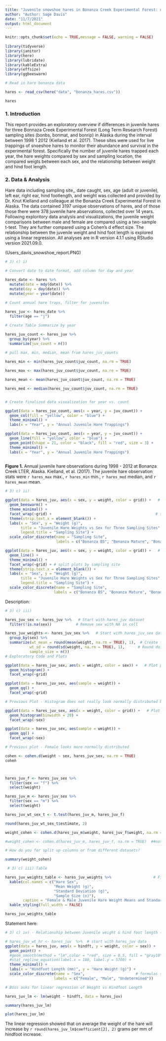 ```yaml
---
title: "Juvenile snowshoe hares in Bonanza Creek Experimental Forest: exploritory report "
author: "Author: Sage Davis"
date: "11/7/2021"
output: html_document
---
```



```r
knitr::opts_chunk$set(echo = TRUE,message = FALSE, warning = FALSE)
 
library(tidyverse)
library(janitor)
library(here)
library(lubridate)
library(kableExtra)
library(effsize)
library(ggbeeswarm)

```

```r
# Read in hare bonanza data

hares <- read_csv(here("data", "bonanza_hares.csv"))

hares
```

### 1. Introduction

This report provides an exploratory overview if differences in juvenile hares for three Bonnaza Creek Experimental Forest (Long Term Research Forest) sampling sites (bonbs, bonmat, and bonrip) in Alaska during the interval between 1998 1 2012 (Kielland et al. 2017). These sites were used for live trappings of snoeshoe hares to monitor their abundance and survival in the experimental forest.  Specifically the number of juvenile hares trapped each year, the hare weights compared  by sex and sampling location, the compared weigts between each sex, and the relationship between weight and hind foot length.

### 2. Data & Analysis

Hare data including sampling site,, date caught, sex, age (adult or juvenile), left ear, right ear, hind footlength, and weight was collected and provided by Dr. Knut Kielland and colleague at the Bonanza Creek Experimental Forest in Alaska.  The data contained 3197 unique observations of hares, and of those those there were 378 juvenile hare abservations, collected over 14 years.  Following exploritory data analysis and visualizations, the juvenile weight comparisons between male and female are compared using a two-sample t-test.  They are further compared using a Cohen's d effect size.  The relationship between the juvenile weight and hind foot length is explored using a linear regression.  All analyses are in R version 4.1.1 using RStudio version 2021.09.0.

(Users\brenguest\Documents\MESM\esm206\Assignments\Assignment 4\sage_davis_snowshoe_report\bonbs.PNG)

```r
# 3) c) i)

# Convert date to date format, add column for day and year

hares_date <- hares %>%        
  mutate(date = mdy(date)) %>%    
  mutate(day = day(date)) %>%     
  mutate(year = year(date))       

# Count annual hare traps, filter for juveniles
  
hares_juv <- hares_date %>%    
  filter(age == "j")        

# Create Table Summarize by year

hares_juv_count <- hares_juv %>% 
  group_by(year) %>% 
  summarize(juv_count = n())  
            
# pull max, min, median, mean from hares_juv_counts

hares_min <- min(hares_juv_count$juv_count, na.rm = TRUE)

hares_max <- max(hares_juv_count$juv_count, na.re = TRUE)

hares_mean <- mean(hares_juv_count$juv_count, na.rm = TRUE)

hares_med <- median(hares_juv_count$juv_count, na.rm = TRUE)


# Create finalized data visualization for year vs. count

ggplot(data = hares_juv_count, aes(x = year, y = juv_count)) +
  geom_col(fill = "yellow", color = "blue") + 
  theme_minimal() +
  labs(x = "Year", y = "Annual Juvenile Hare Trappings")

ggplot(data = hares_juv_count, aes(x = year, y = juv_count)) +
  geom_line(fill = "yellow", color = "blue") + 
  geom_point(shape = 21, color = "black", fill = "red", size = 3) +
  theme_minimal() +
  labs(x = "Year", y = "Annual Juvenile Hare Trappings") 
  
```

**Figure 1.**  Annual juvenile hare observations during 1998 - 2012 at Bonanza Creek LTER, Alaska.  Kielland, et al. (2017).  The juvenile hare observation stats were `r hares_max` max., `r hares_min` min., `r hares_med` median, and `r hares_mean` mean.




```r
# 3) c) ii)

ggplot(data = hares_juv, aes(x = sex, y = weight, color = grid)) +   # Plot points sex vs. weight
  geom_beeswarm() +
  theme_minimal() +
  facet_wrap(~grid) +                                               # split plots by sampling site
  theme(strip.text.x = element_blank()) +
  labs(x = "Sex", y = "Weight (g)", 
       title = "Juvenile Hare Weights vs Sex for Three Sampling Sites", 
       legend.title = "Sampling Site") +
  scale_color_discrete(name = "Sampling Site",
                       labels = c("Bonanza BS", "Bonanza Mature", "Bonanza Riparian"))  # rename legend

ggplot(data = hares_juv, aes(x = sex, y = weight, color = grid)) +   # Plot points sex vs. weight
  geom_line() +
  theme_minimal() +
  facet_wrap(~grid) + # split plots by sampling site
  theme(strip.text.x = element_blank()) +
  labs(x = "Sex", y = "Weight (g)", 
       title = "Juvenile Hare Weights vs Sex for Three Sampling Sites", 
       legend.title = "Sampling Site") +
  scale_color_discrete(name = "Sampling Site", 
                      labels = c("Bonanza BS", "Bonanza Mature", "Bonanza Riparian"))    # rename legend


```
Description:


```r

# 3) c) iii)

hares_juv_sex <- hares_juv %>%   # Start with hares_juv dataset
  filter(!is.na(sex))           # Remove sex with NA in cell

hares_juv_weights <- hares_juv_sex %>%   # Start with hares_juv_sex dataset
  group_by(sex) %>% 
  summarize(wt_mean = round(mean(weight, na.rm = TRUE), 1),  # Create table by sex for various weight stats
           wt_sd = round(sd(weight, na.rm = TRUE), 1),      # Round data 
           sample_size = n())
# Exploratory Code and Plots

ggplot(data = hares_juv_sex, aes(x = weight, color = sex)) +   # Plot points sex vs. weight
  geom_histogram() +
  facet_wrap(~grid)

ggplot(data = hares_juv_sex, aes(sample = weight)) +
  geom_qq() +
  facet_wrap(~grid)

# Previous Plot - Histogram does not really look normally distributed but QQ-plot looks ok

ggplot(data = hares_juv_sex, aes(x = weight, color = grid)) +   # Plot points sex vs. weight
  geom_histogram(binwidth = 20) +
  facet_wrap(~sex)

ggplot(data = hares_juv_sex, aes(sample = weight)) +
  geom_qq() +
  facet_wrap(~sex)

# Previous plot - Female looks more normally distributed

cohen <- cohen.d(weight ~ sex, hares_juv_sex, na.rm = TRUE)
cohen



hares_juv_f <- hares_juv_sex %>% 
  filter(sex == "f") %>% 
  select(weight)

hares_juv_m <- hares_juv_sex %>% 
  filter(sex == "m") %>% 
  select(weight)

hares_juv_wt_sex_t <- t.test(hares_juv_m, hares_juv_f)

round(hares_juv_wt_sex_t$estimate, 2)

weight_cohen <- cohen.d(hares_juv_m$weight, hares_juv_f$weight, na.rm = TRUE)

#weight_cohen <- cohen.d(hares_juv_m, hares_juv_f, na.rm = TRUE)  ##not working - 1st paramter not numeric - do I need to remove na

# How do you for split up columns or from different datasets?

summary(weight_cohen)

```



```r
 # 3) c) iii) Table

hares_juv_weights_table <- hares_juv_weights %>%                   # Finalize Table
  kable(col.names = c("Hare Sex",
                      "Mean Weight (g)", 
                      "Standard Deviation (g)",
                      "Sample Size (n)"), 
        caption = "Female & Male Juvenile Hare Weight Means and Standard Deviations") %>% 
  kable_styling(full_width = FALSE)

hares_juv_weights_table

```
  
  Statement here:
  
```r

# 3) c) iv) - Relationship between Juvenile weight & hind foot length (mm)

# hares_juv_wt_hr <- hares_juv  %>%  # start with hares_juv data
ggplot(data = hares_juv, aes(x = hindft, y = weight, color = sex)) +
  geom_point() +
  #geom_smooth(method = "lm",color = "red", size = 0.5, fill = "gray10", alpha = 0.5) +
  #stat_regline_equation(label.x = 180, label.y = 5700) +
  theme_minimal() +
  labs(x = "Hindfoot Length (mm)", y = "Hare Weight (g)") +
  scale_color_discrete(name = "Sex",                       # formulas say _fill_?
                      labels = c("Female", "Male", "Undetermined"))     

```
  
```r
# Boss asks for linear regression of Weight vs Hindfoot Length

hares_juv_lm <- lm(weight ~ hindft, data = hares_juv)

summary(hares_juv_lm)

plot(hares_juv_lm)

```

The linear regression showed that on average the weight of the hare will increase by `r round(hares_juv_lm$coefficient[2], 2)` grams per mm of hindfoot increase.

